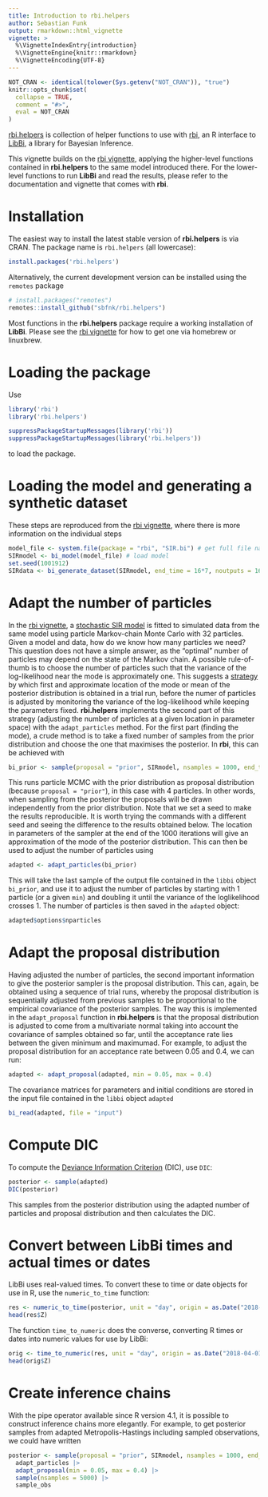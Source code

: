 ```yaml
---
title: Introduction to rbi.helpers
author: Sebastian Funk
output: rmarkdown::html_vignette
vignette: >
  %\VignetteIndexEntry{introduction}
  %\VignetteEngine{knitr::rmarkdown}
  %\VignetteEncoding{UTF-8}
---
```


```r
NOT_CRAN <- identical(tolower(Sys.getenv("NOT_CRAN")), "true")
knitr::opts_chunk$set(
  collapse = TRUE,
  comment = "#>",
  eval = NOT_CRAN
)
```

[rbi.helpers](https://github.com/sbfnk/rbi.helpers) is collection of helper functions to use with [rbi](https://github.com/sbfnk/rbi), an R interface to [LibBi](https://github.com/lawmurray/LibBi), a library for Bayesian Inference.

This vignette builds on the [rbi vignette](https://CRAN.R-project.org/package = rbi/vignettes/introduction.html), applying the higher-level functions contained in **rbi.helpers** to the same model introduced there.
For the lower-level functions to run **LibBi** and read the results, please refer to the documentation and vignette that comes with **rbi**.

# Installation

The easiest way to install the latest stable version of **rbi.helpers** is via CRAN. The package name is `rbi.helpers` (all lowercase):

```r
install.packages('rbi.helpers')
```

Alternatively, the current development version can be installed using the `remotes` package

```r
# install.packages("remotes")
remotes::install_github("sbfnk/rbi.helpers")
```

Most functions in the **rbi.helpers** package require a working installation of **LibBi**.
Please see the [rbi vignette](https://CRAN.R-project.org/package = rbi/vignettes/introduction.html) for how to get one via homebrew or linuxbrew.

# Loading the package

Use

```r
library('rbi')
library('rbi.helpers')
```

```r
suppressPackageStartupMessages(library('rbi'))
suppressPackageStartupMessages(library('rbi.helpers'))
```
to load the package.

# Loading the model and generating a synthetic dataset

These steps are reproduced from the [rbi vignette](https://CRAN.R-project.org/package = rbi/vignettes/introduction.html), where there is more information on the individual steps

```r
model_file <- system.file(package = "rbi", "SIR.bi") # get full file name from package
SIRmodel <- bi_model(model_file) # load model
set.seed(1001912)
SIRdata <- bi_generate_dataset(SIRmodel, end_time = 16*7, noutputs = 16)
```

# Adapt the number of particles

In the [rbi vignette](https://CRAN.R-project.org/package = rbi/vignettes/introduction.html), a [stochastic SIR model](https://raw.githubusercontent.com/sbfnk/rbi/master/inst/SIR.bi) is fitted to simulated data from the same model using particle Markov-chain Monte Carlo with 32 particles.
Given a model and data, how do we know how many particles we need?
This question does not have a simple answer, as the "optimal" number of particles may depend on the state of the Markov chain.
A possible rule-of-thumb is to choose the number of particles such that the variance of the log-likelihood near the mode is approximately one.
This suggests a [strategy](https://darrenjw.wordpress.com/2014/06/08/tuning-particle-mcmc-algorithms/) by which first and approximate location of the mode or mean of the posterior distribution is obtained in a trial run, before the numer of particles is adjusted by monitoring the variance of the log-likelihood while keeping the parameters fixed.
**rbi.helpers** implements the second part of this strategy (adjusting the number of particles at a given location in parameter space) with the `adapt_particles` method.
For the first part (finding the mode), a crude method is to take a fixed number of samples from the prior distribution and choose the one that maximises the posterior.
In **rbi**, this can be achieved with

```r
bi_prior <- sample(proposal = "prior", SIRmodel, nsamples = 1000, end_time = 16*7, nparticles = 4, obs = SIRdata, seed = 1234)
```

This runs particle MCMC with the prior distribution as proposal distribution (because `proposal = "prior"`), in this case with 4 particles.
In other words, when sampling from the posterior the proposals will be drawn independently from the prior distribution.
Note that we set a seed to make the results reproducible.
It is worth trying the commands with a different seed and seeing the difference to the results obtained below.
The location in parameters of the sampler at the end of the 1000 iterations will give an approximation of the mode of the posterior distribution.
This can then be used to adjust the number of particles using

```r
adapted <- adapt_particles(bi_prior)
```

This will take the last sample of the output file contained in the `libbi` object `bi_prior`, and use it to adjust the number of particles by starting with 1 particle (or a given `min`) and doubling it until the variance of the loglikelihood crosses 1.
The number of particles is then saved in the `adapted` object:

```r
adapted$options$nparticles
```

# Adapt the proposal distribution

Having adjusted the number of particles, the second important information to give the posterior sampler is the proposal distribution.
This can, again, be obtained using a sequence of trial runs, whereby the proposal distribution is sequentially adjusted from previous samples to be proportional to the empirical covariance of the posterior samples.
The way this is implemented in the `adapt_proposal` function in **rbi.helpers** is that the proposal distribution is adjusted to come from a multivariate normal taking into account the covariance of samples obtained so far, until the acceptance rate lies between the given minimum and maximumad.
For example, to adjust the proposal distribution for an acceptance rate between 0.05 and 0.4, we can run:

```r
adapted <- adapt_proposal(adapted, min = 0.05, max = 0.4)
```

The covariance matrices for parameters and initial conditions are stored in the input file contained in the `libbi` object `adapted`

```r
bi_read(adapted, file = "input")
```

# Compute DIC

To compute the [Deviance Information Criterion](https://en.m.wikipedia.org/wiki/Deviance_information_criterion) (DIC), use `DIC`:

```r
posterior <- sample(adapted)
DIC(posterior)
```

This samples from the posterior distribution using the adapted number of particles and proposal distribution and then calculates the DIC.

# Convert between LibBi times and actual times or dates

LibBi uses real-valued times. To convert these to time or date objects for use in R, use the `numeric_to_time` function:

```r
res <- numeric_to_time(posterior, unit = "day", origin = as.Date("2018-04-01"))
head(res$Z)
```

The function `time_to_numeric` does the converse, converting R times or dates into numeric values for use by LibBi:

```r
orig <- time_to_numeric(res, unit = "day", origin = as.Date("2018-04-01"))
head(orig$Z)
```

# Create inference chains

With the pipe operator available since R version 4.1, it is possible to construct inference chains more elegantly. For example, to get posterior samples from adapted Metropolis-Hastings including sampled observations, we could have written

```r
posterior <- sample(proposal = "prior", SIRmodel, nsamples = 1000, end_time = 16 * 7, nparticles = 4, obs = SIRdata, seed = 1234) |>
  adapt_particles |>
  adapt_proposal(min = 0.05, max = 0.4) |>
  sample(nsamples = 5000) |>
  sample_obs
```
